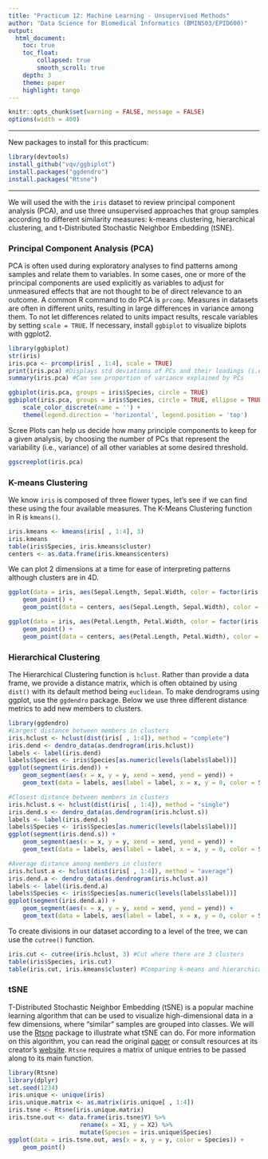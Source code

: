 ```yaml
---
title: "Practicum 12: Machine Learning - Unsupervised Methods"
author: "Data Science for Biomedical Informatics (BMIN503/EPID600)"
output: 
  html_document:
    toc: true
    toc_float: 
        collapsed: true
        smooth_scroll: true
    depth: 3 
    theme: paper 
    highlight: tango
---
```


```r
knitr::opts_chunk$set(warning = FALSE, message = FALSE)
options(width = 400)
```   
***
New packages to install for this practicum:
```r
library(devtools)
install_github("vqv/ggbiplot")
install.packages("ggdendro")
install.packages("Rtsne")
```
***

We will used the with the `iris` dataset to review principal component analysis (PCA), and use three unsupervised approaches that group samples according to different similarity measures: k-means clustering, hierarchical clustering, and t-Distributed Stochastic Neighbor Embedding (tSNE).

### Principal Component Analysis (PCA)
PCA is often used during exploratory analyses to find patterns among samples and relate them to variables. In some cases, one or more of the principal components are used explicitly as variables to adjust for unmeasured effects that are not thought to be of direct relevance to an outcome. A common R command to do PCA is `prcomp`. Measures in datasets are often in different units, resulting in large differences in variance among them. To not let differences related to units impact results, rescale variables by setting `scale = TRUE`. If necessary, install `ggbiplot` to visualize biplots with ggplot2.

```r
library(ggbiplot)
str(iris)
iris.pca <- prcomp(iris[ , 1:4], scale = TRUE)
print(iris.pca) #Displays std deviations of PCs and their loadings (i.e. coefficients)
summary(iris.pca) #Can see proportion of variance explained by PCs

ggbiplot(iris.pca, groups = iris$Species, circle = TRUE)
ggbiplot(iris.pca, groups = iris$Species, circle = TRUE, ellipse = TRUE) +
    scale_color_discrete(name = '') +
    theme(legend.direction = 'horizontal', legend.position = 'top')
```


Scree Plots can help us decide how many principle components to keep for a given analysis, by choosing the number of PCs that represent the variability (i.e., variance) of all other variables at some desired threshold. 
```r
ggscreeplot(iris.pca)
```


### K-means Clustering
We know `iris` is composed of three flower types, let's see if we can find these using the four available measures. The K-Means Clustering function in R is `kmeans()`.
```r
iris.kmeans <- kmeans(iris[ , 1:4], 3)
iris.kmeans
table(iris$Species, iris.kmeans$cluster)
centers <- as.data.frame(iris.kmeans$centers)
```

We can plot 2 dimensions at a time for ease of interpreting patterns although clusters are in 4D.
```r
ggplot(data = iris, aes(Sepal.Length, Sepal.Width, color = factor(iris.kmeans$cluster))) +
    geom_point() +
    geom_point(data = centers, aes(Sepal.Length, Sepal.Width), color = "purple", size = 3)

ggplot(data = iris, aes(Petal.Length, Petal.Width, color = factor(iris.kmeans$cluster))) +
    geom_point() +
    geom_point(data = centers, aes(Petal.Length, Petal.Width), color = "purple", size = 3)
```


### Hierarchical Clustering
The Hierarchical Clustering function is `hclust`. Rather than provide a data frame, we provide a distance matrix, which is often obtained by using `dist()` with its default method being `euclidean`. To make dendrograms using ggplot, use the `ggdendro` package. Below we use three different distance metrics to add new members to clusters.
```r
library(ggdendro)
#Largest distance between members in clusters
iris.hclust <- hclust(dist(iris[ , 1:4]), method = "complete") 
iris.dend <- dendro_data(as.dendrogram(iris.hclust))
labels <- label(iris.dend)
labels$Species <- iris$Species[as.numeric(levels(labels$label))]
ggplot(segment(iris.dend)) +
    geom_segment(aes(x = x, y = y, xend = xend, yend = yend)) +
    geom_text(data = labels, aes(label = label, x = x, y = 0, color = Species), size = 4)

#Closest distance between members in clusters
iris.hclust.s <- hclust(dist(iris[ , 1:4]), method = "single") 
iris.dend.s <- dendro_data(as.dendrogram(iris.hclust.s))
labels <- label(iris.dend.s)
labels$Species <- iris$Species[as.numeric(levels(labels$label))]
ggplot(segment(iris.dend.s)) +
    geom_segment(aes(x = x, y = y, xend = xend, yend = yend)) +
    geom_text(data = labels, aes(label = label, x = x, y = 0, color = Species), size = 4)

#Average distance among members in clusters
iris.hclust.a <- hclust(dist(iris[ , 1:4]), method = "average")
iris.dend.a <- dendro_data(as.dendrogram(iris.hclust.a))
labels <- label(iris.dend.a)
labels$Species <- iris$Species[as.numeric(levels(labels$label))]
ggplot(segment(iris.dend.a)) +
    geom_segment(aes(x = x, y = y, xend = xend, yend = yend)) +
    geom_text(data = labels, aes(label = label, x = x, y = 0, color = Species), size = 4)
```


To create divisions in our dataset according to a level of the tree, we can use the `cutree()` function. 
```r
iris.cut <- cutree(iris.hclust, 3) #Cut where there are 3 clusters
table(iris$Species, iris.cut)
table(iris.cut, iris.kmeans$cluster) #Comparing k-means and hierarchical clustering results
```


### tSNE    
T-Distributed Stochastic Neighbor Embedding (tSNE) is a popular machine learning algorithm that can be used to visualize high-dimensional data in a few dimensions, where "similar" samples are grouped into classes. We will use the [Rtsne](https://cran.r-project.org/web/packages/Rtsne/) package to illustrate what tSNE can do. For more information on this algorithm, you can read the original [paper](http://jmlr.org/papers/volume9/vandermaaten08a/vandermaaten08a.pdf) or consult resources at its creator's [website](https://lvdmaaten.github.io/tsne/). `Rtsne` requires a matrix of unique entries to be passed along to its main function.

```r
library(Rtsne)
library(dplyr)
set.seed(1234)
iris.unique <- unique(iris)
iris.unique.matrix <- as.matrix(iris.unique[ , 1:4])
iris.tsne <- Rtsne(iris.unique.matrix) 
iris.tsne.out <- data.frame(iris.tsne$Y) %>%
                    rename(x = X1, y = X2) %>%
                    mutate(Species = iris.unique$Species)
ggplot(data = iris.tsne.out, aes(x = x, y = y, color = Species)) +
    geom_point() 
```

